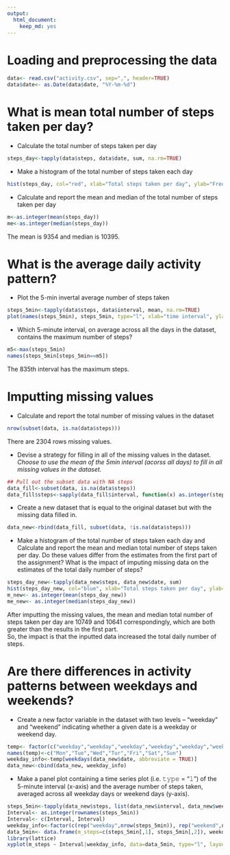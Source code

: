 ```yaml
---
output: 
  html_document: 
    keep_md: yes
---
```

# Loading and preprocessing the data
```r
data<- read.csv("activity.csv", sep=",", header=TRUE)
data$date<- as.Date(data$date, "%Y-%m-%d")
```

# What is mean total number of steps taken per day?
* Calculate the total number of steps taken per day
```r
steps_day<-tapply(data$steps, data$date, sum, na.rm=TRUE)
```

* Make a histogram of the total number of steps taken each day
```r
hist(steps_day, col="red", xlab="Total steps taken per day", ylab="Frequency", main="Histogram of the total number of steps taken each day")
```

* Calculate and report the mean and median of the total number of steps taken per day
```r
m<-as.integer(mean(steps_day))
me<-as.integer(median(steps_day))
```
The mean is 9354 and median is 10395.

# What is the average daily activity pattern?
* Plot the 5-min invertal average number of steps taken
```r
steps_5min<-tapply(data$steps, data$interval, mean, na.rm=TRUE)
plot(names(steps_5min), steps_5min, type="l", xlab="time interval", ylab="Averaged 5-min interval steps", main="Time series plot of 5min interval averaged steps across all days")
```

* Which 5-minute interval, on average across all the days in the dataset, contains the maximum number of steps?
```r
m5<-max(steps_5min)
names(steps_5min[steps_5min==m5])
```
The 835th interval has the maximum steps.

# Imputting missing values
* Calculate and report the total number of missing values in the dataset
```r
nrow(subset(data, is.na(data$steps)))
```
There are 2304 rows missing values.

* Devise a strategy for filling in all of the missing values in the dataset.  
_Choose to use the mean of the 5min interval (acorss all days) to fill in all missing values in the dataset._
```r
## Pull out the subset data with NA steps
data_fill<-subset(data, is.na(data$steps))
data_fill$steps<-sapply(data_fill$interval, function(x) as.integer(steps_5min[[as.character(x)]]))
```

* Create a new dataset that is equal to the original dataset but with the missing data filled in.
```r
data_new<-rbind(data_fill, subset(data, !is.na(data$steps)))
```

* Make a histogram of the total number of steps taken each day and Calculate and report the mean and median total number of steps taken per day. Do these values differ from the estimates from the first part of the assignment? What is the impact of imputing missing data on the estimates of the total daily number of steps?
```r
steps_day_new<-tapply(data_new$steps, data_new$date, sum)
hist(steps_day_new, col="blue", xlab="Total steps taken per day", ylab="Frequency", main="After inputting missing values")
m_new<- as.integer(mean(steps_day_new))
me_new<- as.integer(median(steps_day_new))
```
After imputting the missing values, the mean and median total number of steps taken per day are 10749 and 10641 correspondingly, which are both greater than the results in the first part.  
So, the impact is that the inputted data increased the total daily number of steps.

# Are there differences in activity patterns between weekdays and weekends?
* Create a new factor variable in the dataset with two levels – “weekday” and “weekend” indicating whether a given date is a weekday or weekend day.
```r
temp<- factor(c("weekday","weekday","weekday","weekday","weekday","weekend","weekend"))
names(temp)<-c("Mon","Tue","Wed","Tur","Fri","Sat","Sun")
weekday_info<-temp[weekdays(data_new$date, abbreviate = TRUE)]
data_new<-cbind(data_new, weekday_info)
```
* Make a panel plot containing a time series plot (i.e. 𝚝𝚢𝚙𝚎 = "𝚕") of the 5-minute interval (x-axis) and the average number of steps taken, averaged across all weekday days or weekend days (y-axis).  

```r
steps_5min<-tapply(data_new$steps, list(data_new$interval, data_new$weekday_info), mean)
Interval<- as.integer(rownames(steps_5min))
Interval<- c(Interval, Interval)
weekday_info<-factor(c(rep("weekday",nrow(steps_5min)), rep("weekend",nrow(steps_5min))))
data_5min<- data.frame(m_steps=c(steps_5min[,1], steps_5min[,2]), weekday_info, Interval)
library(lattice)
xyplot(m_steps ~ Interval|weekday_info, data=data_5min, type="l", layout=c(1,2), xlab="Interval", ylab="Number of steps")
```
